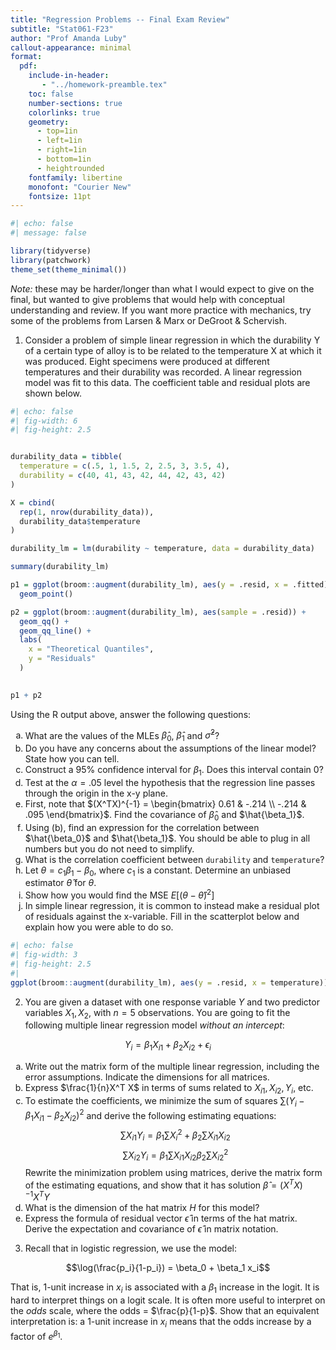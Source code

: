 ```yaml
---
title: "Regression Problems -- Final Exam Review"
subtitle: "Stat061-F23"
author: "Prof Amanda Luby"
callout-appearance: minimal
format:
  pdf:
    include-in-header: 
       - "../homework-preamble.tex"
    toc: false
    number-sections: true
    colorlinks: true
    geometry:
      - top=1in
      - left=1in
      - right=1in
      - bottom=1in
      - heightrounded
    fontfamily: libertine
    monofont: "Courier New"
    fontsize: 11pt
---
```


```r
#| echo: false
#| message: false

library(tidyverse)
library(patchwork)
theme_set(theme_minimal())
```

*Note:* these may be harder/longer than what I would expect to give on the final, but wanted to give problems that would help with conceptual understanding and review. If you want more practice with mechanics, try some of the problems from Larsen & Marx or DeGroot & Schervish. 

1. Consider a problem of simple linear regression in which the durability Y of a certain type of alloy is to be related to the temperature X at which it was produced. Eight specimens were produced at different temperatures and their durability was recorded. A linear regression model was fit to this data. The coefficient table and residual plots are shown below. 

```r
#| echo: false
#| fig-width: 6
#| fig-height: 2.5


durability_data = tibble(
  temperature = c(.5, 1, 1.5, 2, 2.5, 3, 3.5, 4),
  durability = c(40, 41, 43, 42, 44, 42, 43, 42)
)

X = cbind(
  rep(1, nrow(durability_data)), 
  durability_data$temperature
)

durability_lm = lm(durability ~ temperature, data = durability_data)

summary(durability_lm)

p1 = ggplot(broom::augment(durability_lm), aes(y = .resid, x = .fitted)) + 
  geom_point()

p2 = ggplot(broom::augment(durability_lm), aes(sample = .resid)) + 
  geom_qq() + 
  geom_qq_line() + 
  labs(
    x = "Theoretical Quantiles", 
    y = "Residuals"
  )
  

p1 + p2
```

Using the R output above, answer the following questions: 

  (a) What are the values of the MLEs $\hat{\beta}_0$, $\hat{\beta}_1$ and $\hat\sigma^2$? 
  (b) Do you have any concerns about the assumptions of the linear model? State how you can tell. 
  (c) Construct a 95% confidence interval for $\beta_1$. Does this interval contain 0? 
  (d) Test at the $\alpha = .05$ level the hypothesis that the regression line passes through the origin in the x-y plane. 
  (b) First, note that $(X^TX)^{-1} = \begin{bmatrix} 0.61 & -.214 \\ -.214 & .095 \end{bmatrix}$. Find the covariance of $\hat{\beta}_0$ and $\hat{\beta_1}$. 
  (d) Using (b), find an expression for the correlation between $\hat{\beta_0}$ and $\hat{\beta_1}$. You should be able to plug in all numbers but you do not need to simplify. 
  (e) What is the correlation coefficient between `durability` and `temperature`?
  (e) Let $\theta = c_1 \beta_1 - \beta_0$, where $c_1$ is a constant. Determine an unbiased estimator $\hat{\theta}$ for $\theta$. 
  (f) Show how you would find the MSE $E[(\theta - \hat\theta)^2]$
  (g) In simple linear regression, it is common to instead make a residual plot of residuals against the x-variable. Fill in the scatterplot below and explain how you were able to do so. 
  
```r
#| echo: false
#| fig-width: 3
#| fig-height: 2.5
#| 
ggplot(broom::augment(durability_lm), aes(y = .resid, x = temperature))
```
  

2. You are given a dataset with one response variable $Y$ and two predictor variables $X_1, X_2$, with $n=5$ observations. You are going to fit the following multiple linear regression model *without an intercept*: 

$$Y_i = \beta_1 X_{i1} + \beta_2 X_{i2} + \epsilon_i$$

   (a) Write out the matrix form of the multiple linear regression, including the error assumptions. Indicate the dimensions for all matrices. 
   (b) Express $\frac{1}{n}X^T X$ in terms of sums related to $X_{i1}, X_{i2}, Y_i$, etc. 
   (c) To estimate the coefficients, we minimize the sum of squares $\sum (Y_i - \beta_1 X_{i1} - \beta_2 X_{i2})^2$ and derive the following estimating equations: 
$$\sum X_{i1} Y_i = \beta_1 \sum X_i^2 + \beta_2 \sum X_{i1} X_{i2}$$
$$ \sum X_{i2} Y_i = \beta_1 \sum X_{i1} X_{i2} \beta_2 \sum X_{i2}^2$$
Rewrite the minimization problem using matrices, derive the matrix form of the estimating equations, and show that it has solution $\hat{\beta} = (X^T X)^{-1} X^T Y$
   (d) What is the dimension of the hat matrix $H$ for this model? 
   (e) Express the formula of residual vector $\hat{\epsilon}$ in terms of the hat matrix. Derive the expectation and covariance of $\hat{\epsilon}$ in matrix notation.  


3. Recall that in logistic regression, we use the model:

$$\log(\frac{p_i}{1-p_i}) = \beta_0 + \beta_1 x_i$$

That is, 1-unit increase in $x_i$ is associated with a $\beta_1$ increase in the logit. It is hard to interpret things on a logit scale. It is often more useful to interpret on the *odds* scale, where the odds = $\frac{p}{1-p}$. Show that an equivalent interpretation is: a 1-unit increase in $x_i$ means that the odds increase by a factor of $e^{\beta_1}$.

